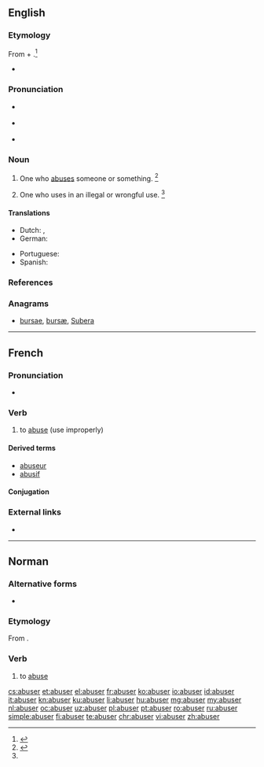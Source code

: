 ==English==

===Etymology===
From {{etyl|enm|en}} {{term|abusen||to abuse|lang=enm}} + {{etyl|en|-}} {{term|-er||one that does the specified action|lang=en}}.<ref name=WI3>{{R:MW3 1976|page=8}}</ref>
* {{suffix|abuse|er|lang=en}}

===Pronunciation===
* {{a|RP}} {{IPA|/əˈbjuː.zɚ/|lang=en}}
* {{a|US}} {{IPA|/əˈbju.zɚ/|lang=en}}

* {{rhymes|uːzə(ɹ)|lang=en}}

===Noun===
{{en-noun}}

# One who [[abuse]]s someone or something. {{defdate|First attested around 1350 to 1470.}}<ref name=SOED>{{R:SOED5|page=10}}</ref>
# {{context|obsolete|lang=en}} One who uses in an illegal or wrongful use. {{defdate|Attested from the mid 17<sup>th</sup> century until the mid 18<sup>th</sup> century.}}<ref name=SOED/>

====Translations====
{{trans-top|one who abuses}}
* Dutch: {{t+|nl|misbruiker|m}}, {{t+|nl|misbruikster|f}}
* German: {{t|de|Missbraucher}}
{{trans-mid}}
* Portuguese: {{t+|pt|abusador}}
* Spanish: {{t+|es|abusador|m}}
{{trans-bottom}}

===References===
<references/>

===Anagrams===
* [[bursae#English|bursae]], [[bursæ#English|bursæ]], [[Subera#English|Subera]]

----

==French==

===Pronunciation===
* {{audio|Fr-abuser.ogg|abuser|lang=fr}}

===Verb===
{{fr-verb}}

# to [[abuse]] (use improperly)

====Derived terms====
* [[abuseur]]
* [[abusif]]

====Conjugation====
{{fr-conj-er|abus}}

===External links===
* {{R:TLFi}}

----

==Norman==

===Alternative forms===
* {{qualifier|Saint Ouen}} {{l|nrf|abûther}}

===Etymology===
From {{etyl|la|nrf}} {{m|la|abūsus||consumed, wasted, misused}}{{suffix||er|lang=nrf}}.

===Verb===
{{nrf-verb}}

# {{label|nrf|Jersey}} to [[abuse]]

[[cs:abuser]]
[[et:abuser]]
[[el:abuser]]
[[fr:abuser]]
[[ko:abuser]]
[[io:abuser]]
[[id:abuser]]
[[it:abuser]]
[[kn:abuser]]
[[ku:abuser]]
[[li:abuser]]
[[hu:abuser]]
[[mg:abuser]]
[[my:abuser]]
[[nl:abuser]]
[[oc:abuser]]
[[uz:abuser]]
[[pl:abuser]]
[[pt:abuser]]
[[ro:abuser]]
[[ru:abuser]]
[[simple:abuser]]
[[fi:abuser]]
[[te:abuser]]
[[chr:abuser]]
[[vi:abuser]]
[[zh:abuser]]